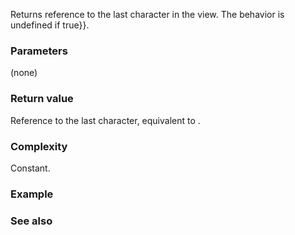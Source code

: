 {{cpp/string/basic_string_view/title|back}}
{{cpp/string/basic_string_view/navbar}}
{{dcl begin}}
{{dcl|since=c++17|
constexpr const_reference back() const;
}}
{{dcl end}}

Returns reference to the last character in the view. The behavior is undefined if {{c|empty() {{==}} true}}.

===Parameters===
(none)

===Return value===
Reference to the last character, equivalent to {{c|operator[](size() - 1)}}.

===Complexity===
Constant.

===Example===
{{example||code=
#include &lt;iostream&gt;
#include &lt;string_view&gt;
 
int main()
{
    for (std::string_view str{"ABCDEF"}; !str.empty(); str.remove_suffix(1))
        std::cout &lt;&lt; str.back() &lt;&lt; ' ' &lt;&lt; str &lt;&lt; '\n';
}
|output=
F ABCDEF
E ABCDE
D ABCD
C ABC
B AB
A A
}}

===See also===
{{dsc begin}}
{{dsc inc|cpp/string/basic_string_view/dsc front}}
{{dsc inc|cpp/string/basic_string_view/dsc empty}}
{{dsc inc|cpp/string/basic_string/dsc {{SUBPAGENAMEE}}}}
{{dsc end}}

{{langlinks|es|ja|ru|zh}}